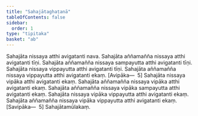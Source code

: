 ```yaml
---
title: "Sahajātaghaṭanā"
tableOfContents: false
sidebar:
  order: 1
type: "tipitaka"
basket: "ab"
---
```



<DynamicBreadcrumb />

<Division number="322">

<Paragraph number="1038">
Sahajāta nissaya atthi avigatanti nava. Sahajāta aññamañña nissaya atthi avigatanti tīṇi. Sahajāta aññamañña nissaya sampayutta atthi avigatanti tīṇi. Sahajāta nissaya vippayutta atthi avigatanti tīṇi. Sahajāta aññamañña nissaya vippayutta atthi avigatanti ekaṃ. [Avipāka—  5]
</Paragraph>

<Paragraph number="1039">
Sahajāta nissaya vipāka atthi avigatanti ekaṃ. Sahajāta aññamañña nissaya vipāka atthi avigatanti ekaṃ. Sahajāta aññamañña nissaya vipāka sampayutta atthi avigatanti ekaṃ. Sahajāta nissaya vipāka vippayutta atthi avigatanti ekaṃ. Sahajāta aññamañña nissaya vipāka vippayutta atthi avigatanti ekaṃ. [Savipāka—  5]

</Paragraph>
</Division>

<Paragraph number="1040" type="center">
Sahajātamūlakaṃ.
</Paragraph>